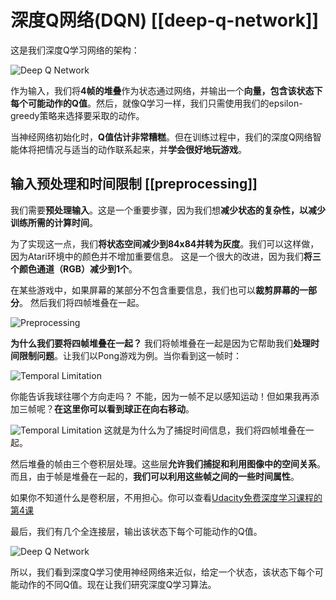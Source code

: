 # 深度Q网络(DQN) [[deep-q-network]]
这是我们深度Q学习网络的架构：

<img src="https://huggingface.co/datasets/huggingface-deep-rl-course/course-images/resolve/main/en/unit4/deep-q-network.jpg" alt="Deep Q Network"/>

作为输入，我们将**4帧的堆叠**作为状态通过网络，并输出一个**向量，包含该状态下每个可能动作的Q值**。然后，就像Q学习一样，我们只需使用我们的epsilon-greedy策略来选择要采取的动作。

当神经网络初始化时，**Q值估计非常糟糕**。但在训练过程中，我们的深度Q网络智能体将把情况与适当的动作联系起来，并**学会很好地玩游戏**。

## 输入预处理和时间限制 [[preprocessing]]

我们需要**预处理输入**。这是一个重要步骤，因为我们想**减少状态的复杂性，以减少训练所需的计算时间**。

为了实现这一点，我们**将状态空间减少到84x84并转为灰度**。我们可以这样做，因为Atari环境中的颜色并不增加重要信息。
这是一个很大的改进，因为我们**将三个颜色通道（RGB）减少到1个**。

在某些游戏中，如果屏幕的某部分不包含重要信息，我们也可以**裁剪屏幕的一部分**。
然后我们将四帧堆叠在一起。

<img src="https://huggingface.co/datasets/huggingface-deep-rl-course/course-images/resolve/main/en/unit4/preprocessing.jpg" alt="Preprocessing"/>

**为什么我们要将四帧堆叠在一起？**
我们将帧堆叠在一起是因为它帮助我们**处理时间限制问题**。让我们以Pong游戏为例。当你看到这一帧时：

<img src="https://huggingface.co/datasets/huggingface-deep-rl-course/course-images/resolve/main/en/unit4/temporal-limitation.jpg" alt="Temporal Limitation"/>

你能告诉我球往哪个方向走吗？
不能，因为一帧不足以感知运动！但如果我再添加三帧呢？**在这里你可以看到球正在向右移动**。

<img src="https://huggingface.co/datasets/huggingface-deep-rl-course/course-images/resolve/main/en/unit4/temporal-limitation-2.jpg" alt="Temporal Limitation"/>
这就是为什么为了捕捉时间信息，我们将四帧堆叠在一起。

然后堆叠的帧由三个卷积层处理。这些层**允许我们捕捉和利用图像中的空间关系**。而且，由于帧是堆叠在一起的，**我们可以利用这些帧之间的一些时间属性**。

如果你不知道什么是卷积层，不用担心。你可以查看[Udacity免费深度学习课程的第4课](https://www.udacity.com/course/deep-learning-pytorch--ud188)

最后，我们有几个全连接层，输出该状态下每个可能动作的Q值。

<img src="https://huggingface.co/datasets/huggingface-deep-rl-course/course-images/resolve/main/en/unit4/deep-q-network.jpg" alt="Deep Q Network"/>

所以，我们看到深度Q学习使用神经网络来近似，给定一个状态，该状态下每个可能动作的不同Q值。现在让我们研究深度Q学习算法。
